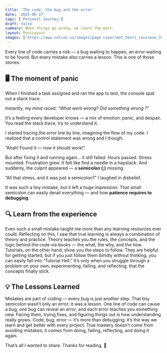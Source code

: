 ```yaml
---
title: 'The code, the bug and the error'
date: '2025-06-27'
tags: ['Personal Journey']
draft: false
summary: When things go wrong, we learn the most.
layout: PostLayout
images: ['https://www.notion.so/images/page-cover/met_henri_rousseau_1907.jpg']
---
```



Every line of code carries a risk — a bug waiting to happen, an error waiting to be found.
But every mistake also carries a lesson. 
This is one of those stories.


## 🖥️ The moment of panic


When I finished a task assigned and ran the app to test, the console spat out a stack trace.


Instantly, my mind raced: _“What went wrong? Did something wrong ?”_


It’s a feeling every developer knows — a mix of emotion: panic, and despair. You read the stack trace, try to understand it.


I started tracing the error line by line, imagining the flow of my code. I realized that a control statement was wrong and I though:


“Ahah! Found it — now it should work!”


But after fixing it and running again… it still failed. Hours passed. Stress mounted. Frustration grew. It felt like find a needle in a haystack. And suddenly, the culprit appeared — a **semicolon (;)** missing.


“All that stress, and it was just a semicolon?” I laughed in disbelief.


It was such a tiny mistake, but it left a huge impression. That small semicolon can easily derail everything — and how **patience requires to debugging**.


## 🔍 Learn from the experience


Even such a small mistake taught me more than any learning resources ever could. Reflecting on this, I saw that true learning is always a combination of theory and practice. 
Theory teaches you the rules, the concepts, and the logic behind the code via books — the what, the why, and the how. 
Tutorials, on the other hand, show you the steps to follow. They are helpful for getting started, but if you just follow them blindly without thinking, you can easily fall into “Tutorial Hell.”
It’s only when you struggle through a problem on your own, experimenting, failing, and reflecting, that the concepts finally stick.


## 💡 The Lessons Learned


Mistakes are part of coding — every bug is just another step. That tiny semicolon wasn’t only an error; it was a lesson. One line of code can cause a bug, one bug can reveal an error, and each error teaches you something new. 
Facing them, trying fixes, and figuring things out is how understanding really grows. Code, bug, error — it’s more than debugging; it’s the way we learn and get better with every project. True mastery doesn’t come from avoiding mistakes; it comes from doing, failing, reflecting, and doing it again.


That’s all I wanted to share. Thanks for reading, 👋 

